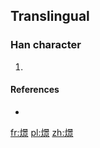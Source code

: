 ==Translingual==

===Han character===
{{Han char|rn=86|rad=火|as=12|sn=16|four=|canj=FAYF}}

# {{defn|Han|sort=火12}}

====References====
* {{Han ref|kx=0684.161|hdz=80029.220|uh=71DD|ud=29149}}

[[fr:燝]]
[[pl:燝]]
[[zh:燝]]